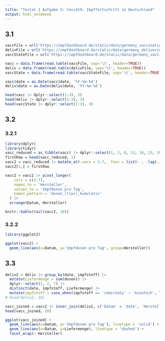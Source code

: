 ```yaml
---
title: "Testat 1 Aufgabe 3: Covid19: Impffortschritt in Deutschland"
output: html_notebook
---
```


## 3.1
```r
vaccFile = url('https://impfdashboard.de/static/data/germany_vaccinations_timeseries_v2.tsv')
delivFile = url('https://impfdashboard.de/static/data/germany_deliveries_timeseries_v2.tsv')
vaccStateFile = url('https://impfdashboard.de/static/data/germany_vaccinations_by_state.tsv')

vacc = data.frame(read.table(vaccFile, sep='\t', header=TRUE))
deliv = data.frame(read.table(delivFile, sep='\t', header=TRUE))
vaccState = data.frame(read.table(vaccStateFile, sep='\t', header=TRUE))
```
```r
vacc$date = as.Date(vacc$date, '%Y-%m-%d')
deliv$date = as.Date(deliv$date, '%Y-%m-%d')

head(vacc |> dplyr::select(1:3), 3)
head(deliv |> dplyr::select(1:3), 3)
head(vaccState |> dplyr::select(1:3), 3)
```
## 3.2
### 3.2.1
```r
library(dplyr)
library(tidyr)
vacc_reduced = as_tibble(vacc) |> dplyr::select(1, 3, 8, 13, 18, 23, 28) |> rename(Datum = date)
firstRow = head(vacc_reduced, 1)
vacc2 = vacc_reduced |> mutate_at(.vars = 2:7, .funs = list(~ . -lag(.)))
vacc2[1,] = firstRow

vacc2 = vacc2 |> pivot_longer(
    cols = c(2:7),
    names_to = 'Hersteller',
    values_to = 'Impfdosen pro Tag',
    names_pattern = 'dosen_(\\w+)_kumulativ'
  ) |>
  arrange(Datum, Hersteller)

knitr::kable(tail(vacc2, 10))

```
### 3.2.2
```r
library(ggplot2)

ggplot(vacc2) +
  geom_line(aes(x=Datum, y='Impfdosen pro Tag', group=Hersteller))

```
## 3.3
```r
deliv2 = deliv |> group_by(date, impfstoff) |>
  mutate(Liefermenge = sum(dosen)) |>
  dplyr::select(1, 2, 7) |>
  distinct(date, impfstoff, Liefermenge) |>
  mutate(impfstoff = case_when(impfstoff == 'comirnaty' ~ 'biontech', TRUE ~ impfstoff))
# head(deliv2, 10)

vacc_joined = vacc2 |> inner_join(deliv2, c('Datum' = 'date', 'Hersteller' = 'impfstoff'))
head(vacc_joined, 10)

ggplot(vacc_joined) +
  geom_line(aes(x=Datum, y='Impfdosen pro Tag'), linetype = 'solid') +
  geom_line(aes(x=Datum, y=Liefermenge), linetype = 'dashed') +
  facet_wrap(~ Hersteller)
```